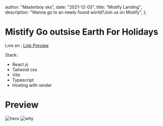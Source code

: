 
  author: "Masterboy sks",
  date: "2021-12-03",
  title: "Mistify Landing",
  description: "Wanna go to an newly found world?Join us on Mistify",
};


# Mistify Go outsise Earth For Holidays

Live on :<LinkPreview url="https://mistify.onrender.com/"> <a href=" https://mistify.onrender.com/">Link Preview</a> </LinkPreview>

Stack:

- React js
- Tailwind css
- Vite
- Typescript
- Hosting with render

# Preview

<Image src={one} alt="hero" />
<Image src={two} alt="why" />
